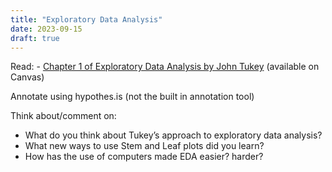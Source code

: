 ```yaml
---
title: "Exploratory Data Analysis"
date: 2023-09-15
draft: true
---
```


Read: 
- [Chapter 1 of Exploratory Data Analysis by John Tukey](https://unl.alma.exlibrisgroup.com/leganto/public/01UON_LINC/citation/12340320650006387?auth=SAML) (available on Canvas)

Annotate using hypothes.is (not the built in annotation tool)

Think about/comment on: 

- What do you think about Tukey's approach to exploratory data analysis?
- What new ways to use Stem and Leaf plots did you learn?
- How has the use of computers made EDA easier? harder?

